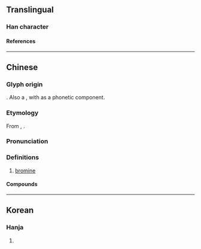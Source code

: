 {{character info/new}}
==Translingual==

===Han character===
{{Han char|rn=85|rad=水|as=10|sn=13|four=36134|canj=EHUK|ids=⿰氵臭}}

====References====
{{Han ref|kx=0641.020|dkj=17981|dj=1048.100|hdz=31701.020|uh=6EB4}}

----

==Chinese==
{{zh-forms}}
{{elements|zh|Br|硒|Se|氪|Kr}}
{{zh-wp}}

===Glyph origin===
{{Han etym}}
{{Han compound|水|alt1=氵|t1=water; liquid|臭|t2=stink; odorous|ls=ic}}. Also a {{liushu|psc|nocap=y}}, with {{zh-l|臭|chòu, xiù}} as a phonetic component.

===Etymology===
From {{zh-l|臭|stink; odorous}}, {{semantic loan|zh|grc|βρῶμος||stink|nocap=1}}.

===Pronunciation===
{{zh-pron
|m=xiù
|c=cau3
|mn=hiù
|cat=n
}}

===Definitions===
{{zh-hanzi}}

# [[bromine]]

====Compounds====
{{zh-der|溴水|溴化物|溴化鈉|汞溴紅|溴化銀|溴化鎂|溴中毒|溴酸|溴化鉀}}

----

==Korean==

===Hanja===
{{ko-hanja|hangeul=추|eumhun=|rv=chu|mr=ch'u|y=chwu}}

# {{rfdef|ko|sort=水10}}
